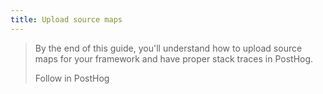 ```yaml
---
title: Upload source maps
---
```



> By the end of this guide, you'll understand how to upload source maps for your framework and have proper stack traces in PostHog.
>
> <CallToAction type="primary" to="https://us.posthog.com/onboarding/error_tracking?step=source_maps">
>    Follow in PostHog
> </CallToAction>


<Steps>
    <Step title="Install the PostHog CLI" subtitle="Your goal in this step: Get the CLI tool or framework-specific package." required="required">
        <InstallCLI />
    </Step>
    <Step title="Output source maps for your framework" subtitle="Your goal in this step: Configure your build to generate source maps." required="required">
        <OutputSourceMaps />
    </Step>
    <Step title="Inject source map" subtitle="Your goal in this step: Add metadata to associate maps with your code." required="required">
        <InjectSourceMap />
    </Step>
    <Step title="Upload source map" subtitle="Your goal in this step: Send the processed source maps to PostHog." required="required">
        <UploadSourceMap />
    </Step>
</Steps>


